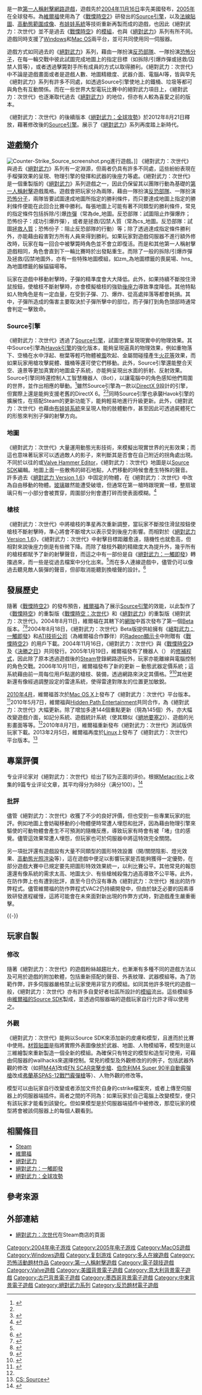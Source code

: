 {{noteTA
| G1=Games
}}
{{Infobox VG
| title = 絕對武力：次世代
| english = Counter-Strike: Source
| image = File:cssheader.jpg
| caption =
| designer =
| developer = {{ubl|[[維爾福|維爾福]]|[[Hidden_Path_Entertainment|Hidden Path Entertainment]]<ref>{{Cite web |url= http://store.steampowered.com/news/3805 |title= Counter-Strike: Source Update Now in Beta |author= |date=2010年5月12日 |work = [[Steam|Steam]] |publisher= [[維爾福|維爾福]] |language= en |accessdate=2010年11月28日 |quote= }}</ref><small>（2010年開始合作）</small>}}
| publisher = {{vgrelease|WW|[[維爾福|維爾福]]<small>（Steam）</small>}}
| distributor = {{vgrelease|NA|[[美商藝電|美商藝電]]|TW|[[松崗科技|松崗科技]]|CN|[[神州奥美|神州奥美]]}}
| series = [[反恐精英系列|反恐精英系列]]
| released = '''Windows'''{{vgrelease|美國|2004年11月16日<ref name="Steam App 240" />|WW|2005年<ref name="Steam App 240" />|TW|2005年11月12日}}'''Mac OS'''{{Vgrelease|WW|2010年6月23日 <ref name="News 3976">{{Cite web |url= http://store.steampowered.com/news/3976/ |title= Counter-Strike: Source Update Released|author=  |date=2010年6月24日 |work = [[Steam|Steam]] |publisher= [[維爾福|維爾福]] |language= 英文 |accessdate=2010年11月28日 |quote=  }}</ref>}}
| genre = [[第一人稱射擊遊戲|第一人稱射擊]]
| modes = [[單人電子遊戲|單人]]、[[多人電子遊戲|多人]]
| engine = [[Source引擎|Source引擎]]
| platforms = {{spml|[[Windows|Windows]]<ref name="Steam App 240">{{Cite web |url= http://store.steampowered.com/app/240/ |title= Counter-Strike: Source |author= |date= |work = [[Steam|Steam]] |publisher= [[維爾福|維爾福]] |language= en |accessdate=2010年11月28日 |quote= }}</ref>|[[Mac_OS|Mac OS]]<ref name="Steam App 240" /><ref name="News 3976" />}}
}}

{{Vgname|1=絕對武力：次世代|en=Counter-Strike: Source|cn=反恐精英：起源|tw=絕對武力：次世代|hk=tw}}是一款[[第一人稱射擊遊戲|第一人稱射擊]][[網路遊戲|網路遊戲]]，遊戲先於[[2004年|2004年]][[11月16日|11月16日]]率先美國發布，[[2005年|2005年]]在全球發布。為[[維爾福|維爾福]]使用為了《[[戰慄時空2|戰慄時空2]]》研發出的[[Source引擎|Source引擎]]，以及[[法線貼圖|法線貼圖]]、[[高動態範圍成像|高動態範圍成像]]、[[布娃娃系統|布娃娃系統]]等技術重新再製而成的遊戲，也因此《絕對武力：次世代》並不是過去《[[戰慄時空|戰慄時空]]》的[[遊戲模組|模組]]，也與《[[絕對武力|絕對武力]]》系列有所不同。遊戲同時支援了[[Windows|Windows]]和[[Mac_OS|Mac OS]]兩平台，並可共同使用同一伺服器。

遊戲方式如同過去的《[[絕對武力|絕對武力]]》系列，藉由一隊扮演[[特警隊|反恐部隊]]、一隊扮演[[恐怖主義|恐怖分子]]，在每一輪交戰中彼此試圖完成地圖上的指定目標（如拆除/引爆炸彈或拯救/囚禁人質等），或者透過擊斃對手所有成員的方式以取得勝利。《絕對武力：次世代》中不論是遊戲畫面或者是遊戲人數、地圖精緻度、武器介面、電腦AI等，皆與早先《絕對武力》系列有許多不同處，如透過Source引擎使地上的鐵桶、垃圾等都可與角色有互動關係。而在一些世界大型電玩比賽中的絕對武力項目上，《絕對武力：次世代》也逐漸取代過去《[[絕對武力#歷史|絕對武力]]》的地位，但亦有人較為喜愛之前的版本。

《絕對武力：次世代》的後續版本《[[絕對武力：全球攻勢|絕對武力：全球攻勢]]》於2012年8月21日釋放，藉著修改後的[[Source引擎|Source引擎]]。展示了《[[絕對武力|絕對武力]]》系列再度踏上新時代。

== 遊戲簡介 ==
[[File:Counter-Strike_Source_screenshot.png|thumb]]進行遊戲。]]
《絕對武力：次世代》與過去《[[絕對武力|絕對武力]]》系列有一定淵源，但兩者仍具有許多不同處，這些紛紛表現在手榴彈效果的呈現、物理引擎的發揮和武器的後座力等處。《絕對武力：次世代》是一個重製版的《[[絕對武力|絕對武力]]》系列遊戲之一，因此仍保留其以團隊行動為基礎的[[第一人稱射擊|第一人稱射擊]]遊戲風格。遊戲會把玩家分為兩隊，藉由一隊扮演[[特警隊|反恐部隊]]、一隊扮演[[恐怖主義|恐怖分子]]，兩隊皆要試圖達成地圖所指定的勝利條件，而只要達成地圖上指定的勝利條件便能在此回合比賽中勝利。每張地圖上可能有著不同類型的勝利條件，常見的指定條件包括拆除/引爆[[炸彈|炸彈]]（常為de_地圖。反恐部隊：試圖阻止炸彈爆炸；恐怖份子：成功引爆炸彈），或者是拯救/囚禁人質（常為cs_地圖。反恐部隊：試圖[[拯救人質|拯救人質]]；恐怖份子：阻止反恐部隊的行動）等；除了透過達成指定條件勝利外，亦能藉由殺害對方所有人員來得到勝利。如果玩家對遊戲伺服器不進行額外修改時，玩家在每一回合中被擊斃時角色並不會立即復活。而是和其他第一人稱射擊遊戲相同，角色會直到下一輪比賽時於出發點重生。而除了一般的拆除/引爆炸彈及拯救/囚禁地圖外，亦有一些特殊地圖模組，如zm_為地圖標籤的喪屍場、hns_為地圖標籤的躲貓貓場等。

玩家在遊戲中移動射擊時，子彈的精準度會大大降低。此外，如果持續不斷按住滑鼠按鈕，使槍枝不斷射擊時，亦會模擬槍枝的強勁[[後座力|後座力]]導致準度降低。其他特點如人物角色是有一定血量，在受到子彈、刀、爆炸、從高處摔落等都會耗損。其中，子彈所造成的傷害主要取決於子彈所擊中的部位，而子彈打到角色頭部時通常會判定一擊致命。

=== Source引擎 ===

《絕對武力：次世代》透過了[[Source引擎|Source引擎]]，試圖忠實呈現現實中的物理效果。其中Source引擎為[[Havok引擎|Havok引擎]]的強化版本，能夠呈現逼真的物理效果，例如重物落下、空桶在水中浮起、樹葉等輕巧物體被[[風|風]]吹起、金屬間碰撞產生[[火花等|火花等]]效果，而如果玩家用槍攻擊屍體、鐵桶等還可使它們移動。此外，Source引擎還能整合天空、遠景等更加真實的地圖盒子系統，亦能夠呈現出水面的折射、反射效果。Source引擎同時還控制人工智慧機器人（Bot），以讓電腦中的角色感知他們周圍的世界，並作出相應的舉動。<ref name="CS2">{{Cite web |url= http://games.qq.com/a/20040719/000023.htm |title=
CS:Source（CS2）全面介绍 |author= |date= |publisher= [[騰訊遊戲|騰訊遊戲]] |language= zh-hans |accessdate=2010年11月28日 |quote= }}</ref>雖然Source引擎為一款以[[DirectX_9|DirectX 9]]設計的引擎，但實際上還是能夠支援老舊的DirectX 6。<ref name="CS2" /><ref>{{Cite web|url=http://www.halflife2.net/valve/source-engine/|title=Source Engine|author=|date=|publisher=HALFLIFE2.NET|language=en|accessdate=2010年11月28日|quote=}}{{dead link|date=2018年1月 |bot=InternetArchiveBot |fix-attempted=yes }}</ref>同時Source引擎也承襲Havok引擎的擴展性，在搭配Steam的更新功能下，能夠輕易地進行升級更新。此外，《絕對武力：次世代》也藉由[[布娃娃系統|布娃娃系統]]來呈現人物的肢體動作，甚至因此可透過屍體死亡的形態來判別子彈的射擊方向。

=== 地圖 ===
《絕對武力：次世代》大量運用動態光影技術，來模擬出現實世界的光影效果；而這也意味著玩家可以透過敵人的影子，來判斷其是否會在自己附近的拐角處出現。不同於以往的{{Link-en|WorldCraft|WorldCraft}}或[[Valve_Hammer_Editor|Valve Hammer Editor]]，《絕對武力：次世代》地圖是以[[Source_SDK|Source SDK]]編輯。地圖上面一些散佈的碎石地點，人們移動的時候會產生特殊的聲音。許多過去《[[絕對武力#歷史|絕對武力 Version 1.6]]》中固定的物體，在《絕對武力：次世代》中改為自由移動的物體。[[玻璃|玻璃]]雖然能遭受破壞，但通常在第一槍時跟現實一樣，整扇玻璃只有一小部分會被貫穿，周圍部分則會遭打碎而使表面模糊。<ref>{{Cite web |url= http://game.yesky.com/Gameall/73191194837909504/20041019/1865911.shtml |title= 国外玩家眼中《反恐精英：起源》 |author= goody.goody |date= 2004年10月19日 |publisher= [[天極網|天極網]] |language= zh-hans |accessdate= 2010年11月28日 |quote=  |archive-url= https://web.archive.org/web/20150412104723/http://game.yesky.com/Gameall/73191194837909504/20041019/1865911.shtml |archive-date= 2015年4月12日 |dead-url= yes }}</ref>

=== 槍枝 ===

《絕對武力：次世代》中將槍枝的準星再次重新調整，當玩家不斷按住滑鼠按鈕使槍枝不斷射擊時，準心將會不斷增大以表示受到後座力影響。而相對於《[[絕對武力#歷史|絕對武力 Version 1.6]]》，《絕對武力：次世代》中射擊目標距離愈遠，隨機性也就愈高，但相對來說後座力倒是有些微下降。而除了槍枝外觀的精緻度大為提升外，幾乎所有的槍枝都賦予了新的射擊聲音，而這之中有一部份是自《[[絕對武力：一觸即發|絕對武力：一觸即發]]》轉擋過來，而一些是從過去檔案中分化出來。<ref name="CS2" />而在多人連線遊戲中，儘管仍可以像過去聽見敵人裝彈的聲音，但卻取消能聽到換槍聲的設計。<ref>{{Cite web |url= http://games.qq.com/a/20040902/000033.htm |title= CS起源武器设定——AK/MP4 |author= |date=2004年9月2日 |publisher= [[騰訊遊戲|騰訊遊戲]] |language= zh-hans |accessdate=2010年11月28日 |quote= }}</ref>

== 發展歷史 ==

隨著《[[戰慄時空2|戰慄時空2]]》的發布預告，[[維爾福|維爾福]]為了展示[[Source引擎|Source引擎]]的效能，以此製作了《[[戰慄時空|戰慄時空]]》的重製版《[[半条命：起源|戰慄時空：次世代]]》和《[[絕對武力|絕對武力]]》的重製版《絕對武力：次世代》。2004年8月11日，維爾福在其轄下的[[網咖|網咖]]中首次發布了第一個[[軟體版本週期#Beta|Beta]]版本。<ref>{{Cite web |url= http://www.gamespot.com/pc/action/counterstrikesource/news.html?sid=6104577 |title= Counter-Strike: Source beta begins |author= GameSpot |date=2004年8月11日 |publisher= [[GameSpot|GameSpot]]（[[CNET|CNET]]） |language= en |accessdate=2010年11月21日 |quote= }}</ref><ref>{{Cite web |url= http://www.steampowered.com/platform/update_history/index.php?id=240 |title= 《絕對武力：次世代》的更新歷程 |author= |date=2010-11-19|publisher= [[維爾福|維爾福]] |language= en |accessdate= 2010年11月21日|quote= }}</ref>2004年8月18日，《絕對武力：次世代》Beta版提供給擁有《[[絕對武力：一觸即發|絕對武力：一觸即發]]》和[[ATI技術公司|ATI技術公司]]（為維爾福合作夥伴）的[[Radeon|Radeon]][[顯示卡|顯示卡]]中附贈有《[[戰慄時空2|戰慄時空2]]》的用戶下載。2004年11月16日，《絕對武力：次世代》與《[[戰慄時空2|戰慄時空2]]》及《[[決勝之日|決勝之日]]》共同發行。2005年1月19日，維爾福發布了機器人（{{Link-en|Bot|Internet bot}}） 的[[修補程式|修補程式]]，因此除了原本透過遊戲後的[[Steam|Steam]]登錄網路遊玩外，玩家亦能離線與電腦控制的角色交戰。2006年10月11日，維爾福發布了新的更新 ─ 動態武器定價系統；這系統藉由前一周每位用戶點選的槍枝、裝備，透過網路來決定其價格。<ref>{{Cite web |url= http://store.steampowered.com/news/ |title= The Valve Merchandise Store - New Items and Big Savings! |author= |date= |publisher= [[維爾福|維爾福]] |language= en |accessdate= 2010年11月21日|quote= }}</ref><ref>{{Cite web |url= http://steampowered.com/stats/csmarket/algorithm.html |title= PRICING ALGORITHM |author= |date= |publisher= [[維爾福|維爾福]] |language= en |accessdate= 2010年11月21日|quote= }}</ref>其他更新還有像經過調整設定的雷達系統，使得雷達對隊友的位置更加敏銳。

[[2010年4月|2010年4月]]，維爾福首次於[[Mac_OS_X|Mac OS X]]上發布了《絕對武力：次世代》平台版本。<ref>{{Cite web |url= http://store.steampowered.com/news/3569/ |title= Valve to Deliver Steam & Source on the Mac
 |author= |date=2010年3月9日 |publisher= [[維爾福|維爾福]] |language= en |accessdate= 2010年11月21日|quote= }}</ref>2010年5月7日，維爾福與[[Hidden_Path_Entertainment|Hidden Path Entertainment]]共同合作，為《絕對武力：次世代》大幅更新。除了增加多達144個重點更新（現為145個）外，亦大幅改變遊戲介面，如記分系統、遊戲統計系統（使其類似《[[絕地要塞2|絕地要塞2]]》）、遊戲的光影畫面等等。<ref name="News 3976" />2010年8月7日，維爾福重新發布《絕對武力：次世代》測試版供玩家下載。2013年2月5日，維爾福再度於[[Linux|Linux]]上發布了《絕對武力：次世代》平台版本。<ref>[http://store.steampowered.com/app/240/ CS: Source]</ref>

== 專業評價 ==

{{Video game reviews
| MC = 88/100<ref name="MC">{{cite web|url=http://www.metacritic.com/game/pc/counter-strike-source|title=Counter-Strike: Source for PC|publisher=[[Metacritic|Metacritic]]|accessdate=2012-03-31}}</ref>
| GR = 89.71<ref name="GR">{{cite web|url=http://www.gamerankings.com/pc/922013-counter-strike-source/index.html|title=Counter-Strike: Source for PC|publisher=[[GameRankings|GameRankings]]|accessdate=2012-03-31}}</ref>
| 1UP = A<ref name="1UP">{{cite web|url=http://www.1up.com/reviews/counter-strike-source|title=Counter-Strike: Source Review|publisher=[[1UP.com|1UP.com]]|date=2004-11-19|accessdate=2012-03-31|deadurl=yes|archiveurl=https://web.archive.org/web/20120709101053/http://www.1up.com/reviews/counter-strike-source|archivedate=2012-07-09}}</ref>
}}
专业评论家对《絕對武力：次世代》给出了较为正面的评价。根据[[Metacritic|Metacritic]]上收集的9篇专业评论文章，其平均得分为88分（满分100）。<ref name="MC">{{cite web|url=http://www.metacritic.com/game/pc/counter-strike-source|title=Counter-Strike: Source for PC|publisher=[[Metacritic|Metacritic]]|accessdate=2012-03-31}}</ref>

=== 批評 ===

儘管《絕對武力：次世代》收獲了不少的良好評價，但也受到一些專業玩家的批評。例如地圖上會妨礙移動的小物體便時常遭人埋怨和批評，因為藉由物理引擎來驅使的可動物體會產生不可預測的隨機反應，導致玩家有時會有被「堵」住的感覺。儘管這效果常遭人埋怨，但玩家也可於伺服器中將這特效完全關閉。

另一項批評還有遊戲設有大量不同類型的圖形特效設置（開/關閉陰影、燈光效果、[[高動態光照渲染|高動態光照渲染]]等），這在遊戲中便足以影響玩家是否能夠獲得一定優勢，在部分遊戲大賽中已規定要先把圖形特效效果統一，以利比賽公平。其他常見的報怨還還有像系統的需求太高、地圖太少、有些槍械殺傷力過高導致不公平等。此外，在防作弊上也有遭到批評，直至今日仍沒有專為《絕對武力：次世代》推出的防作弊程式。儘管維爾福的防作弊程式VAC2仍持續開發中，但由於缺乏必要的因素導致研發進程緩慢，這將可能會在未來面對新出現的作弊方式時，對遊戲產生嚴重衝擊。

{{-}}

== 玩家自製 ==

=== 修改 ===

隨著《絕對武力：次世代》的遊戲粉絲越趨壯大，也漸漸有多種不同的遊戲方法以及可用於遊戲的附加軟體，包括重新搭配的聲音、外表紋理、武器模組等。為了防範作弊，許多伺服器嚴格禁止玩家使用非官方的模組。如同其他許多現代的遊戲一般，《絕對武力：次世代》亦有許多自愛好者社區所設計的[[遊戲模組|模組]]流出。這些模組多由[http://developer.valvesoftware.com/wiki/Server_Plugins 維爾福的Source SDK]製成，並透過伺服器端的遊戲玩家自行允許才得以使用之。

=== 外觀 ===
《絕對武力：次世代》能夠以Source SDK來添加新的皮膚和模型，且進而於比賽中使用。[[材質貼圖|材質貼圖]]是指將實際外表圖像放於武器、地圖、人物模組等，模型則是以三維繪製來重新製造一個全新的模組。為確保只有特定的模型和造型可使用，可藉由伺服器的wallhacks來選擇控制。常見的模型及外觀修改的的例子，包括武器外觀的修改（如把[[M4卡賓槍|M4A1]]改成[[FN_SCAR突擊步槍|FN SCAR突擊步槍]]、[[伯奈利M4_Super_90半自動霰彈槍|伯奈利M4 Super 90半自動霰彈槍]]改成[[弗蘭基SPAS-12戰鬥霰彈槍|弗蘭基SPAS-12戰鬥霰彈槍]]等）、人物外觀的修改等。

模型可以由玩家自行改變或者添加文件於自身的cstrike檔案夾，或者上傳至伺服器上的伺服器端插件。兩者之間的不同為：如果玩家於自己電腦上改變模型，便只有該玩家才能看到該變化。但如果模型是於伺服器端插件中被修改，那麼玩家的模型將會被該伺服器上的每個人觀看到。

== 相關條目 ==
* [[Steam|Steam]]
* [[維爾福|維爾福]]
* [[絕對武力|絕對武力]]
* [[絕對武力：一觸即發|絕對武力：一觸即發]]
* [[絕對武力：全球攻勢|絕對武力：全球攻勢]]

== 參考來源 ==
{{reflist|30em}}

== 外部連結 ==

* {{en}} [http://store.steampowered.com/app/240/ 絕對武力：次世代]在Steam商店的頁面

{{半條命}}

{{维尔福公司}}
{{DEFAULTSORT:Counter-Strike, Source}}
[[Category:2004年电子游戏|Category:2004年电子游戏]]
[[Category:2005年电子游戏|Category:2005年电子游戏]]
[[Category:MacOS遊戲|Category:MacOS遊戲]]
[[Category:Windows遊戲|Category:Windows遊戲]]
[[Category:复刻游戏|Category:复刻游戏]]
[[Category:多人在線遊戲|Category:多人在線遊戲]]
[[Category:恐怖活動題材作品|Category:恐怖活動題材作品]]
[[Category:第一人稱射擊遊戲|Category:第一人稱射擊遊戲]]
[[Category:電子競技遊戲|Category:電子競技遊戲]]
[[Category:Valve遊戲|Category:Valve遊戲]]
[[Category:美國背景電子遊戲|Category:美國背景電子遊戲]]
[[Category:意大利背景電子遊戲|Category:意大利背景電子遊戲]]
[[Category:古巴背景電子遊戲|Category:古巴背景電子遊戲]]
[[Category:墨西哥背景電子遊戲|Category:墨西哥背景電子遊戲]]
[[Category:中東背景電子遊戲|Category:中東背景電子遊戲]]
[[Category:絕對武力系列|Category:絕對武力系列]]
[[Category:反恐題材電子遊戲|Category:反恐題材電子遊戲]]